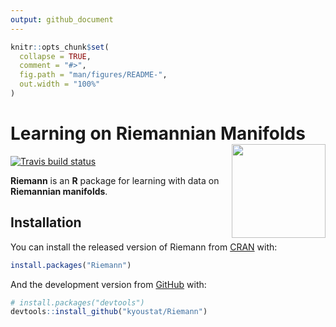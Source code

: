 ```yaml
---
output: github_document
---
```


<!-- README.md is generated from README.Rmd. Please edit that file -->

```r
knitr::opts_chunk$set(
  collapse = TRUE,
  comment = "#>",
  fig.path = "man/figures/README-",
  out.width = "100%"
)
```

# Learning on Riemannian Manifolds <a href='https://kyoustat.com/Riemann/'><img src='man/figures/logo.png' align="right" height="150" /></a>

<!-- badges: start -->
[![Travis build status](https://travis-ci.com/kyoustat/Riemann.svg?branch=master)](https://travis-ci.com/kyoustat/Riemann)
<!-- badges: end -->

**Riemann** is an **R** package for learning with data on **Riemannian manifolds**.

## Installation

You can install the released version of Riemann from [CRAN](https://CRAN.R-project.org) with:

``` r
install.packages("Riemann")
```

And the development version from [GitHub](https://github.com/) with:

``` r
# install.packages("devtools")
devtools::install_github("kyoustat/Riemann")
```

